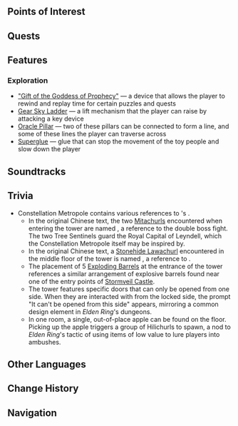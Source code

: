 {{Location Infobox
|image        = Constellation Metropole.png
|type         = Subarea
|map          = Simulanka
|area         = Simulanka
|event        = Summertide Scales and Tales
}}
{{Location Intro|description={{If Self|Constellation Metropole|It|Constellation Metropole}} is unlocked after completing Step 7 of the {{Quest|They Once Walked the Starry Sky}}.}}

==Points of Interest==
{{Locations by Category Table|type=Points of Interest}}

==Quests==
{{Quests by Category List|Constellation Metropole Quests|heo=1|not=}}

==Features==
===Exploration===
* [["Gift of the Goddess of Prophecy"]] &mdash; a device that allows the player to rewind and replay time for certain puzzles and quests
* [[Gear Sky Ladder]] &mdash; a lift mechanism that the player can raise by attacking a key device
* [[Oracle Pillar]] &mdash; two of these pillars can be connected to form a line, and some of these lines the player can traverse across
* [[Superglue]] &mdash; glue that can stop the movement of the toy people and slow down the player
<!--
===Enemies===

====Normal Bosses====
* {{Enemy|}}

====Elite Enemies====
* {{Enemy|}}

====Common Enemies====
* 

====Special Enemies====
* 

===Local Specialties===
* 
--><!--
===Interactables===

==Puzzles==
===Puzzle Name===


==NPCs==
* 

===Vendors===
*

==Descriptions==
{{Description|}}

==Lore==
-->
==Soundtracks==
{{Soundtracks by Category Table|type=location}}

==Trivia==
* Constellation Metropole contains various references to {{w|FromSoftware}}'s ''{{w|Elden Ring}}''.
** In the original Chinese text, the two [[Mitachurl]]s encountered when entering the tower are named {{Zh|大斧守卫|lit=Greataxe Guard}}, a reference to the double {{lang|[https://eldenring.wiki.fextralife.com/Tree+Sentinel#altus-plateau Tree Sentinel]|zh=大树守卫|zh_lit=Great Tree Guard}} boss fight. The two Tree Sentinels guard the Royal Capital of Leyndell, which the Constellation Metropole itself may be inspired by.
** In the original Chinese text, a [[Stonehide Lawachurl]] encountered in the middle floor of the tower is named {{Zh|「碎木将军」丘丘岩盔王|lit='General of Shattered Wood' Stonehide Lawachurl}}, a reference to {{lang|[https://eldenring.wiki.fextralife.com/Starscourge+Radahn Starscourge Radahn]|zh=「碎星将军」拉塔恩|zh_lit='General of Shattered Stars' Radahn}}.
** The placement of 5 [[Exploding Barrel]]s at the entrance of the tower references a similar arrangement of explosive barrels found near one of the entry points of [https://eldenring.wiki.fextralife.com/Stormveil+Castle Stormveil Castle].
** The tower features specific doors that can only be opened from one side. When they are interacted with from the locked side, the prompt "It can't be opened from this side" appears, mirroring a common design element in ''Elden Ring''<nowiki>'</nowiki>s dungeons.
** In one room, a single, out-of-place apple can be found on the floor. Picking up the apple triggers a group of Hilichurls to spawn, a nod to ''Elden Ring''<nowiki>'</nowiki>s tactic of using items of low value to lure players into ambushes.

==Other Languages==
{{Other Languages|
|en     = Constellation Metropole
|zhs    = 星轨王城
|zhs_rm = Xīngguǐ Wángchéng
|zht    = 星軌王城
|zht_rm = Xīngguǐ Wángchéng
|zh_tl  = Star Trail Royal Capital
|ja     = オルビット城
|ja_rm  = Orubitto-jou
|ja_tl  = Orbit Castle
|ko     = 별길 왕성
|ko_tl  = 
|es     = Metrópolis de las Constelaciones
|es_tl  = Metropolis of the Constellations
|fr     = Métropole constellaire
|fr_tl  = Constellar Metropolis
|ru     = Столица Созвездия
|ru_tl  = Constellation Capital
|th     = เมืองหลวง Constellation
|th_rm  = 
|th_tl  = 
|vi     = Vương Thành Tinh Cầu
|vi_tl
|de     = Konstellations-Metropole
|de_tl  = Constellations Metropole
|id     = Constellation Metropole
|pt     = Metrópole da Constelação
|pt_tl
|tr     = Takımyıldız Metropolü
|tr_tl  = 
|it     = Sideropoli
|it_tl  = 
}}

==Change History==
{{Change History|4.8}}
<!--
==References==
{{Reflist}}
-->
==Navigation==
{{Area Navbox|Time-Limited}}